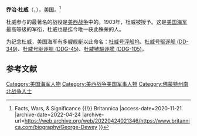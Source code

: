 {{noteTA
|1=zh:佐治;zh-hans:乔治;zh-hk:佐治;zh-sg:乔治;zh-tw:喬治;zh-cn:乔治
}}
{{Infobox military person
|name= 乔治·杜威<br/>George Dewey
|born= {{birth date|1837|12|26}}
|died= {{death date and age|1917|1|16|1837|12|26}}
|placeofbirth=[[蒙彼利埃_(佛蒙特州)|佛蒙特州蒙彼利埃]]
|placeofdeath=[[华盛顿特区|华盛顿特区]]
|placeofburial= [[华盛顿国家大教堂|华盛顿国家大教堂]]
|placeofburial_label= 
|image= GeoDewey.jpg
|caption=
|nickname=
|allegiance={{flagicon|USA}} [[美利坚合众国|美利坚合众国]]
|branch={{nowrap|[[File:Seal_of_the_United_States_Department_of_the_Navy.svg|30px]] [[美国海军|美国海军]]}}
|serviceyears= 1858年-1917年
|rank= [[File:6_Star.svg|25px]] [[大元帥|合眾國特级上将]]
|commands=
|unit=
|battles= <nowiki></nowiki>
[[美国南北战争|美国南北战争]]
*[[杰克逊和圣菲利普堡战役|杰克逊和圣菲利普堡战役]]
*[[新奥尔良围攻战|新奥尔良围攻战]]
*[[哈得孙港围攻战|哈得孙港围攻战]]
*[[第一次菲舍堡战役|第一次菲舍堡战役]]
*[[第二次菲舍堡战役|第二次菲舍堡战役]]
[[美西战争|美西战争]]
*{{tsl|en|Battle of Manila Bay|马尼拉湾战役}}
|awards=
|laterwork=
}}
'''乔治·杜威'''（{{lang-en|'''George Dewey'''}}，{{bd|1837年|12月26日|1917年|1月16日|catIdx=D}}），[[美国|美国]]{{Link-en|海軍特級上將 (美國)|Admiral of the Navy (United States)|海軍特級上將}}。<ref>{{Cite web |url=https://www.britannica.com/biography/George-Dewey |title=George Dewey {{!}} Facts, Wars, & Significance {{!}} Britannica |access-date=2020-11-21 |archive-date=2022-04-24 |archive-url=https://web.archive.org/web/20220424021346/https://www.britannica.com/biography/George-Dewey }}</ref>

杜威参与的最著名的战役是[[美西战争|美西战争]]中的{{tsl|en|Battle of Manila Bay|马尼拉湾战役}}。1903年，杜威被授予{{Link-en|海軍特級上將 (美國)|Admiral of the Navy (United States)|海軍特級上將}}。这是[[美国海军|美国海军]]最高等级的军衔，杜威也是迄今唯一获此殊荣的人。

为纪念杜威，美国海军有多艘舰艇以此命名：[[杜威号浮船坞|杜威号浮船坞]]、[[杜威号驱逐舰_(DD-349)|杜威号驱逐舰 (DD-349)]]、[[杜威号驱逐舰_(DDG-45)|杜威号驱逐舰 (DDG-45)]]、[[杜威號驅逐艦_(DDG-105)|杜威號驅逐艦 (DDG-105)]]。

== 参考文献 ==
{{Reflist}}

{{US-mil-bio-stub}}
{{美國特級上將}}
{{Authority control}}
{{DEFAULTSORT:Dewey}}
[[Category:美国海军人物|Category:美国海军人物]]
[[Category:美西战争美国军事人物|Category:美西战争美国军事人物]]
[[Category:佛蒙特州南北战争人士|Category:佛蒙特州南北战争人士]]